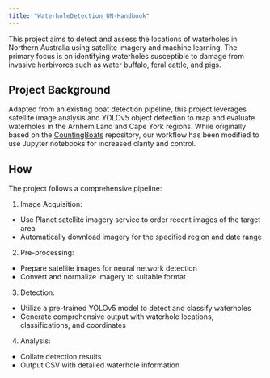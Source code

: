 ```yaml
---
title: "WaterholeDetection_UN-Handbook"
---
```


This project aims to detect and assess the locations of waterholes in Northern Australia using satellite imagery and machine learning. The primary focus is on identifying waterholes susceptible to damage from invasive herbivores such as water buffalo, feral cattle, and pigs.

## Project Background

Adapted from an existing boat detection pipeline, this project leverages satellite image analysis and YOLOv5 object detection to map and evaluate waterholes in the Arnhem Land and Cape York regions. While originally based on the [CountingBoats](https://github.com/charlie-turner-314/CountingBoats) repository, our workflow has been modified to use Jupyter notebooks for increased clarity and control.

## How

The project follows a comprehensive pipeline:

1. Image Acquisition:
- Use Planet satellite imagery service to order recent images of the target area
- Automatically download imagery for the specified region and date range

2. Pre-processing:
- Prepare satellite images for neural network detection
- Convert and normalize imagery to suitable format

3. Detection:
- Utilize a pre-trained YOLOv5 model to detect and classify waterholes
- Generate comprehensive output with waterhole locations, classifications, and coordinates

4. Analysis:
- Collate detection results
- Output CSV with detailed waterhole information
